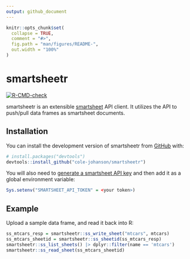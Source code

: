 ```yaml
---
output: github_document
---
```


<!-- README.md is generated from README.Rmd. Please edit that file -->

```r
knitr::opts_chunk$set(
  collapse = TRUE,
  comment = "#>",
  fig.path = "man/figures/README-",
  out.width = "100%"
)
```

# smartsheetr

<!-- badges: start -->
[![R-CMD-check](https://github.com/cole-johanson/smartsheetr/actions/workflows/R-CMD-check.yaml/badge.svg)](https://github.com/cole-johanson/smartsheetr/actions/workflows/R-CMD-check.yaml)
<!-- badges: end -->

smartsheetr is an extensible [smartsheet](https://www.smartsheet.com/) API client. It utilizes the API to push/pull data frames as smartsheet documents.

## Installation

You can install the development version of smartsheetr from [GitHub](https://github.com/) with:

``` r
# install.packages("devtools")
devtools::install_github("cole-johanson/smartsheetr")
```

You will also need to [generate a smartsheet API key](https://help.smartsheet.com/articles/2482389-generate-API-key) and then add it as a global environment variable:
``` r
Sys.setenv("SMARTSHEET_API_TOKEN" = <your token>)
```

## Example

Upload a sample data frame, and read it back into R:

```r
ss_mtcars_resp = smartsheetr::ss_write_sheet("mtcars", mtcars)
ss_mtcars_sheetid = smartsheetr::ss_sheetid(ss_mtcars_resp)
smartsheetr::ss_list_sheets() |> dplyr::filter(name == 'mtcars')
smartsheetr::ss_read_sheet(ss_mtcars_sheetid)
```

